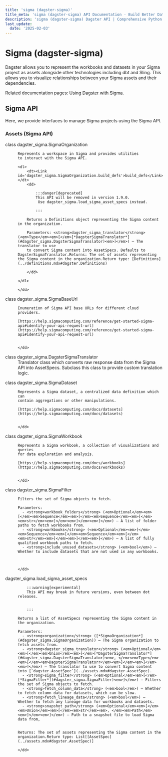 ```yaml
---
title: 'sigma (dagster-sigma)'
title_meta: 'sigma (dagster-sigma) API Documentation - Build Better Data Pipelines | Python Reference Documentation for Dagster'
description: 'sigma (dagster-sigma) Dagster API | Comprehensive Python API documentation for Dagster, the data orchestration platform. Learn how to build, test, and maintain data pipelines with our detailed guides and examples.'
last_update:
  date: '2025-02-03'
---
```


<div class="section" id="sigma-dagster-sigma">


# Sigma (dagster-sigma)

Dagster allows you to represent the workbooks and datasets in your Sigma project as assets alongside other
technologies including dbt and Sling. This allows you to visualize relationships between your Sigma assets
and their dependencies.

Related documentation pages: [Using Dagster with Sigma](https://docs.dagster.io/integrations/libraries/sigma/).

<div class="section" id="sigma-api">


## Sigma API

Here, we provide interfaces to manage Sigma projects using the Sigma API.

<div class="section" id="assets-sigma-api">

### Assets (Sigma API)

<dl>
    <dt><Link id='dagster_sigma.SigmaOrganization'>class dagster_sigma.SigmaOrganization</Link></dt>
    <dd>

    Represents a workspace in Sigma and provides utilities
    to interact with the Sigma API.

    <dl>
        <dt><Link id='dagster_sigma.SigmaOrganization.build_defs'>build_defs</Link></dt>
        <dd>

            :::danger[deprecated]
            This API will be removed in version 1.9.0.
             Use dagster_sigma.load_sigma_asset_specs instead.

            :::

        Returns a Definitions object representing the Sigma content in the organization.

        Parameters: <strong>dagster_sigma_translator</strong> (<em>Type</em><em>[</em>[*DagsterSigmaTranslator*](#dagster_sigma.DagsterSigmaTranslator)<em>]</em>) – The translator to use
        to convert Sigma content into AssetSpecs. Defaults to DagsterSigmaTranslator.Returns: The set of assets representing the Sigma content in the organization.Return type: [Definitions](../definitions.mdx#dagster.Definitions)

        </dd>

    </dl>

    </dd>

</dl>
<dl>
    <dt><Link id='dagster_sigma.SigmaBaseUrl'>class dagster_sigma.SigmaBaseUrl</Link></dt>
    <dd>

    Enumeration of Sigma API base URLs for different cloud providers.

    [https://help.sigmacomputing.com/reference/get-started-sigma-api#identify-your-api-request-url](https://help.sigmacomputing.com/reference/get-started-sigma-api#identify-your-api-request-url)


    </dd>

</dl>
<dl>
    <dt><Link id='dagster_sigma.DagsterSigmaTranslator'>class dagster_sigma.DagsterSigmaTranslator</Link></dt>
    <dd>
    Translator class which converts raw response data from the Sigma API into AssetSpecs.
    Subclass this class to provide custom translation logic.
    </dd>

</dl>
<dl>
    <dt><Link id='dagster_sigma.SigmaDataset'>class dagster_sigma.SigmaDataset</Link></dt>
    <dd>

    Represents a Sigma dataset, a centralized data definition which can
    contain aggregations or other manipulations.

    [https://help.sigmacomputing.com/docs/datasets](https://help.sigmacomputing.com/docs/datasets)


    </dd>

</dl>
<dl>
    <dt><Link id='dagster_sigma.SigmaWorkbook'>class dagster_sigma.SigmaWorkbook</Link></dt>
    <dd>

    Represents a Sigma workbook, a collection of visualizations and queries
    for data exploration and analysis.

    [https://help.sigmacomputing.com/docs/workbooks](https://help.sigmacomputing.com/docs/workbooks)


    </dd>

</dl>
<dl>
    <dt><Link id='dagster_sigma.SigmaFilter'>class dagster_sigma.SigmaFilter</Link></dt>
    <dd>

    Filters the set of Sigma objects to fetch.

    Parameters: 
      - <strong>workbook_folders</strong> (<em>Optional</em><em>[</em><em>Sequence</em><em>[</em><em>Sequence</em><em>[</em><em>str</em><em>]</em><em>]</em><em>]</em>) – A list of folder paths to fetch workbooks from.
      - <strong>workbooks</strong> (<em>Optional</em><em>[</em><em>Sequence</em><em>[</em><em>Sequence</em><em>[</em><em>str</em><em>]</em><em>]</em><em>]</em>) – A list of fully qualified workbook paths to fetch.
      - <strong>include_unused_datasets</strong> (<em>bool</em>) – Whether to include datasets that are not used in any workbooks.



    </dd>

</dl>
<dl>
    <dt><Link id='dagster_sigma.load_sigma_asset_specs'>dagster_sigma.load_sigma_asset_specs</Link></dt>
    <dd>

        :::warning[experimental]
        This API may break in future versions, even between dot releases.


        :::

    Returns a list of AssetSpecs representing the Sigma content in the organization.

    Parameters: 
      - <strong>organization</strong> ([*SigmaOrganization*](#dagster_sigma.SigmaOrganization)) – The Sigma organization to fetch assets from.
      - <strong>dagster_sigma_translator</strong> (<em>Optional</em><em>[</em><em>Union</em><em>[</em>[*DagsterSigmaTranslator*](#dagster_sigma.DagsterSigmaTranslator)<em>, </em><em>Type</em><em>[</em><em>DagsterSigmaTranslatorr</em><em>]</em><em>]</em><em>]</em>) – The translator to use to convert Sigma content into [`dagster.AssetSpec`](../assets.mdx#dagster.AssetSpec).
      - <strong>sigma_filter</strong> (<em>Optional</em><em>[</em>[*SigmaFilter*](#dagster_sigma.SigmaFilter)<em>]</em>) – Filters the set of Sigma objects to fetch.
      - <strong>fetch_column_data</strong> (<em>bool</em>) – Whether to fetch column data for datasets, which can be slow.
      - <strong>fetch_lineage_data</strong> (<em>bool</em>) – Whether to fetch any lineage data for workbooks and datasets.
      - <strong>snapshot_path</strong> (<em>Optional</em><em>[</em><em>Union</em><em>[</em><em>str</em><em>, </em><em>Path</em><em>]</em><em>]</em>) – Path to a snapshot file to load Sigma data from,


    Returns: The set of assets representing the Sigma content in the organization.Return type: List[[AssetSpec](../assets.mdx#dagster.AssetSpec)]

    </dd>

</dl>
</div></div></div>
